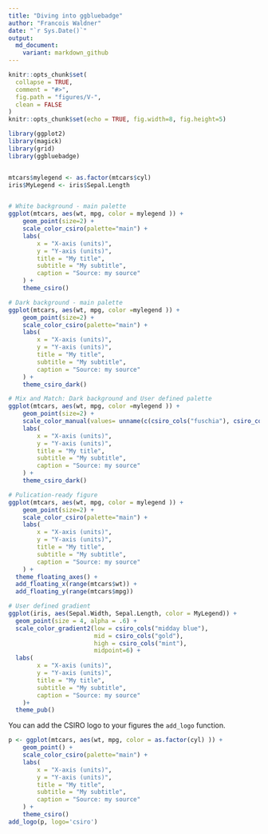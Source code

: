 ```yaml
---
title: "Diving into ggbluebadge"
author: "Francois Waldner"
date: "`r Sys.Date()`"
output: 
  md_document:
    variant: markdown_github
---
```



<!-- README.md is generated from README.Rmd. Please edit that file -->


```r
knitr::opts_chunk$set(
  collapse = TRUE,
  comment = "#>",
  fig.path = "figures/V-",
  clean = FALSE
)
knitr::opts_chunk$set(echo = TRUE, fig.width=8, fig.height=5)
```

```r
library(ggplot2)
library(magick)
library(grid)
library(ggbluebadge)


mtcars$mylegend <- as.factor(mtcars$cyl)
iris$MyLegend <- iris$Sepal.Length


# White background - main palette
ggplot(mtcars, aes(wt, mpg, color = mylegend )) +
    geom_point(size=2) +
    scale_color_csiro(palette="main") +
    labs(
        x = "X-axis (units)",
        y = "Y-axis (units)",
        title = "My title",
        subtitle = "My subtitle",
        caption = "Source: my source"
    ) +
    theme_csiro()

# Dark background - main palette
ggplot(mtcars, aes(wt, mpg, color =mylegend )) +
    geom_point(size=2) +
    scale_color_csiro(palette="main") +
    labs(
        x = "X-axis (units)",
        y = "Y-axis (units)",
        title = "My title",
        subtitle = "My subtitle",
        caption = "Source: my source"
    ) +
    theme_csiro_dark()

# Mix and Match: Dark background and User defined palette
ggplot(mtcars, aes(wt, mpg, color =mylegend )) +
    geom_point(size=2) +
    scale_color_manual(values= unname(c(csiro_cols("fuschia"), csiro_cols("gold"), csiro_cols("forest")))) +
    labs(
        x = "X-axis (units)",
        y = "Y-axis (units)",
        title = "My title",
        subtitle = "My subtitle",
        caption = "Source: my source"
    ) +
    theme_csiro_dark()

# Pulication-ready figure
ggplot(mtcars, aes(wt, mpg, color = mylegend )) +
    geom_point(size=2) +
    scale_color_csiro(palette="main") +
    labs(
        x = "X-axis (units)",
        y = "Y-axis (units)",
        title = "My title",
        subtitle = "My subtitle",
        caption = "Source: my source"
    ) +
  theme_floating_axes() +
  add_floating_x(range(mtcars$wt)) + 
  add_floating_y(range(mtcars$mpg))

# User defined gradient
ggplot(iris, aes(Sepal.Width, Sepal.Length, color = MyLegend)) +
  geom_point(size = 4, alpha = .6) +
  scale_color_gradient2(low = csiro_cols("midday blue"),
                        mid = csiro_cols("gold"),
                        high = csiro_cols("mint"), 
                        midpoint=6) +
  labs(
        x = "X-axis (units)",
        y = "Y-axis (units)",
        title = "My title",
        subtitle = "My subtitle",
        caption = "Source: my source"
    )+
  theme_pub()


```

You can add the CSIRO logo to your figures the `add_logo` function.


```r

p <- ggplot(mtcars, aes(wt, mpg, color = as.factor(cyl) )) +
    geom_point() +
    scale_color_csiro(palette="main") +
    labs(
        x = "X-axis (units)",
        y = "Y-axis (units)",
        title = "My title",
        subtitle = "My subtitle",
        caption = "Source: my source"
    ) +
    theme_csiro()
add_logo(p, logo='csiro')
```
